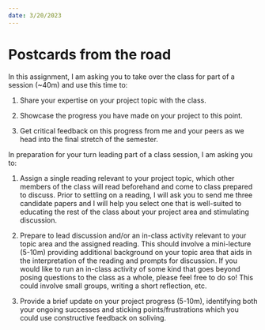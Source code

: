 ```yaml
---
date: 3/20/2023
---
```

# Postcards from the road

In this assignment, I am asking you to take over the class for part of a session (~40m) and use this time to:

1. Share your expertise on your project topic with the class. 

2. Showcase the progress you have made on your project to this point.

3. Get critical feedback on this progress from me and your peers as we head into the final stretch of the semester.

In preparation for your turn leading part of a class session, I am asking you to:

1. Assign a single reading relevant to your project topic, which other members of the class will read beforehand and come to class prepared to discuss. Prior to settling on a reading, I will ask you to send me three candidate papers and I will help you select one that is well-suited to educating the rest of the class about your project area and stimulating discussion.

2. Prepare to lead discussion and/or an in-class activity relevant to your topic area and the assigned reading. This should involve a mini-lecture (5-10m) providing additional background on your topic area that aids in the interpretation of the reading and prompts for discussion. If you would like to run an in-class activity of some kind that goes beyond posing questions to the class as a whole, please feel free to do so! This could involve small groups, writing a short reflection, etc. 

3. Provide a brief update on your project progress (5-10m), identifying both your ongoing successes and sticking points/frustrations which you could use constructive feedback on soliving. 

